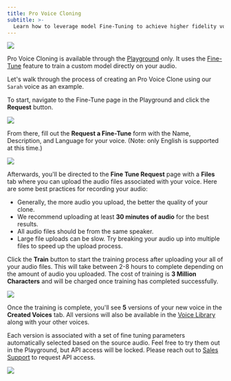 ```yaml
---
title: Pro Voice Cloning
subtitle: >-
  Learn how to leverage model Fine-Tuning to achieve higher fidelity voice clones.
---
```


<Frame background="subtle">
  <img src="/assets/images/fine-tune.png" />
</Frame>

Pro Voice Cloning is available through the [Playground](https://play.cartesia.ai) only. It uses the [Fine-Tune](https://play.cartesia.ai/clone/requests) feature to train a custom model directly on your audio.

Let's walk through the process of creating an Pro Voice Clone using our `Sarah` voice as an example.

To start, navigate to the Fine-Tune page in the Playground and click the **Request** button.

<Frame background="subtle">
  <img src="/assets/images/fine-tune-request.png" />
</Frame>

From there, fill out the **Request a Fine-Tune** form with the Name, Description, and Language for your voice. (Note: only English is supported at this time.)

<Frame background="subtle">
  <img src="/assets/images/fine-tune-request-form.png" />
</Frame>

Afterwards, you'll be directed to the **Fine Tune Request** page with a **Files** tab where you can upload the audio files associated with your voice. Here are some best practices for recording your audio:

- Generally, the more audio you upload, the better the quality of your clone.
- We recommend uploading at least **30 minutes of audio** for the best results.
- All audio files should be from the same speaker.
- Large file uploads can be slow. Try breaking your audio up into multiple files to speed up the upload process.

Click the **Train** button to start the training process after uploading your all of your audio files. This will take between 2-8 hours to complete depending on the amount of audio you uploaded. The cost of training is **3 Million Characters** and will be charged once training has completed successfully.

<Frame background="subtle">
  <img src="/assets/images/fine-tune-train.png" />
</Frame>

Once the training is complete, you'll see **5** versions of your new voice in the **Created Voices** tab. All versions will also be available in the [Voice Library](https://play.cartesia.ai/library) along with your other voices.

Each version is associated with a set of fine tuning parameters automatically selected based on the source audio. Feel free to try them out in the Playground, but API access will be locked. Please reach out to [Sales Support](https://play.cartesia.ai/support) to request API access.

<Frame background="subtle">
  <img src="/assets/images/fine-tune-voices.png" />
</Frame>




